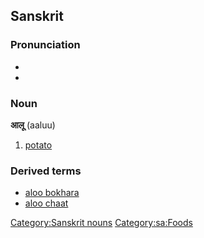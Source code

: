 ==Sanskrit==
[[Category:Sanskrit nouns]]
[[Category:sa:Foods]]
===Pronunciation===
*{{IPA|/æˈluː/}}
*{{SAMPA|/{"lu:/}}

===Noun===
'''आलू''' (aaluu)
#[[potato]]

===Derived terms===
* [[aloo bokhara]]
* [[aloo chaat]]